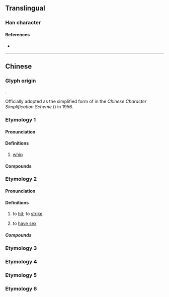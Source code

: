 {{also|撲}}
{{character info}}
==Translingual==

===Han character===
{{Han char|rn=64|rad=手|as=02|sn=5|four=43000|canj=QY|ids=⿰扌卜}}

====References====
* {{Han ref|kx=0417.100|dkj=11779|dj=0763.110|hdz=31827.020|uh=6251|ud=25169|bh=A5B7|bd=42423}}

----

==Chinese==

===Glyph origin===
{{Han etym}}
{{Han compound|手|卜|ls=psc|c1=s|c2=p|t1=hand}}.

Officially adopted as the simplified form of {{zh-l|*撲}} in the ''Chinese Character Simplification Scheme'' ({{w2|zh|pref=《|s:漢字簡化方案|漢字簡化方案|suf=》}}) in 1956.

===Etymology 1===
{{zh-forms}}

====Pronunciation====
{{zh-pron
|m=pū
|c=pok3
|mc=y
|oc=y
|cat=n
}}

====Definitions====
{{zh-hanzi}}

# [[whip]]

====Compounds====
{{zh-der|擊扑|扑打|扑作教刑|敲扑|扑撻|跌扑|鞭扑}}

===Etymology 2===
{{zh-forms|alt=㩧,搏}}

====Pronunciation====
{{zh-pron
|c=bok1
|cat=v
}}

====Definitions====
{{zh-hanzi}}

# {{lb|zh|Cantonese}} to [[hit]]; to [[strike]]
# {{lb|zh|Cantonese}} to [[have sex]]
#: {{zh-x|扑{bok1}嘢|to [[have sex]]|C}}

=====Compounds=====
{{zh-der|扑頭黨|扑嘢|扑咪|扑槌|扑頭|扑濕|扑扑齋|紅扑扑:hung4 bok1 bok1;Cantonese}}

===Etymology 3===
{{zh-see|撲|sv}}

===Etymology 4===
{{zh-see|仆|v}}

===Etymology 5===
{{zh-see|㩧|v}}

===Etymology 6===
{{zh-see|揊|v}}